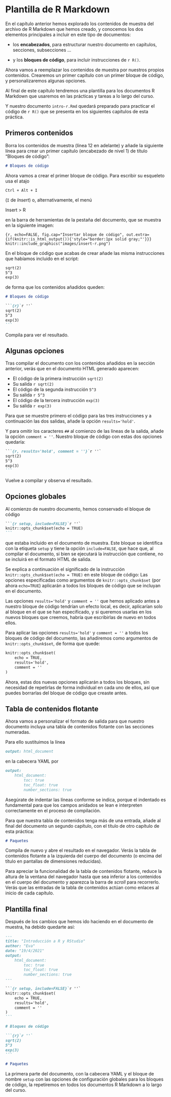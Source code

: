# Plantilla de R Markdown

En el capítulo anterior hemos explorado los contenidos de muestra del archivo de R Markdown que hemos creado, y conocemos los dos elementos principales a incluir en este tipo de documentos: 

* los **encabezados**, para estructurar nuestro documento en capítulos, secciones, subsecciones ... 

* y los **bloques de código**, para incluir instrucciones de `r R()`.  

Ahora vamos a reemplazar los contenidos de muestra por nuestros propios contenidos. Crearemos un primer capítulo con un primer bloque de código, y personalizaremos algunas opciones.

Al final de este capítulo tendremos una plantilla para los documentos R Markdown que usaremos en las prácticas y tareas a lo largo del curso. 

Y nuestro documento `intro-r.Rmd` quedará preparado para practicar el código de `r R()` que se presenta en los siguientes capítulos de esta práctica. 

## Primeros contenidos

Borra los contenidos de muestra (línea 12 en adelante) y añade la siguiente línea para crear un primer capítulo (encabezado de nivel 1) de título "Bloques de código":


```md
# Bloques de código
```

Ahora vamos a crear el primer bloque de código. Para escribir su esqueleto usa el atajo 

::: {.center data-latex=""}
`Ctrl + Alt + I` 
:::

(`I` de *Insert*) o, alternativamente, el menú 

::: {.menu data-latex=""}
Insert > R
:::

en la barra de herramientas de la pestaña del documento, que se muestra en la siguiente imagen:

```{r, echo=FALSE, fig.cap="Insertar bloque de código", out.extra={if(knitr::is_html_output()){'style="border:1px solid gray;"'}}}
knitr::include_graphics("images/insert-r.png")
```

En el bloque de código que acabas de crear añade las misma instrucciones que habíamos incluido en el script:

````md
sqrt(2)
5^3
exp(3)
````
de forma que los contenidos añadidos queden:

````md
# Bloques de código

```{r}`r ''`
sqrt(2)
5^3
exp(3)
```
````

Compila para ver el resultado. 

## Algunas opciones

Tras compilar el documento con los contenidos añadidos en la sección anterior, verás que en el documento HTML generado aparecen:

* El código de la primera instrucción `sqrt(2)`
* Su salida `r sqrt(2)`
* El código de la segunda instrucción `5^3`
* Su salida `r 5^3`
* El código de la tercera instrucción `exp(3)`
* Su salida `r exp(3)`

Para que se muestre primero el código para las tres instrucciones y a continuación las dos salidas, añade la opción `results='hold'`. 

Y para omitir los caracteres `##` al comienzo de las líneas de la salida, añade la opción `comment = ''`. Nuestro bloque de código con estas dos opciones quedaría:

````md
```{r, results='hold', comment = ''}`r ''`
sqrt(2)
5^3
exp(3)
```
````

Vuelve a compilar y observa el resultado. 

 

## Opciones globales {#global-options}

Al comienzo de nuestro documento, hemos conservado el bloque de código 
```` md
```{r setup, include=FALSE}`r ''`
knitr::opts_chunk$set(echo = TRUE)
```
````
que estaba incluido en el documento de muestra. Este bloque se identifica con la etiqueta `setup` y tiene la opción `include=FALSE`, que hace que, al compilar el documento, si bien se ejecutará la instrucción que contiene, no se incluirá en el formato HTML de salida.

Se explica a continuación el significado de la instrucción `knitr::opts_chunk$set(echo = TRUE)` en este bloque de código: Las opciones especificadas como argumentos de  `knitr::opts_chunk$set` (por ahora `echo=TRUE`) aplicarán a todos los bloques de código que se incluyan en el documento. 


Las opciones `results='hold'` y `comment = ''` que hemos aplicado antes a nuestro bloque de código tendrían un efecto local, es decir, aplicarían solo al bloque en el que se han especificado, y si queremos usarlas en los nuevos bloques que creemos, habría que escribirlas de nuevo en todos ellos. 


Para aplicar  las opciones `results='hold'` y `comment = ''`  a todos los bloques de código del documento, las añadiremos como argumentos de  `knitr::opts_chunk$set`, de forma que quede:
````md
knitr::opts_chunk$set(
    echo = TRUE,
    results='hold',
    comment = ''
)
````
Ahora, estas dos nuevas opciones aplicarán a todos los bloques, sin necesidad de repetirlas de forma individual en cada uno de ellos, así que puedes borrarlas del bloque de código que creaste antes. 



## Tabla de contenidos flotante 

Ahora vamos a personalizar el formato de salida para que nuestro documento incluya una tabla de contenidos flotante con las secciones numeradas. 

Para ello sustituimos la línea

```md
output: html_document
```
en la cabecera YAML por 

```md
output: 
    html_document:
        toc: true
        toc_float: true
        number_sections: true
```

Asegúrate de indentar las líneas conforme se indica, porque el indentado es fundamental para que los campos anidados se lean e interpreten correctamente en el proceso de compilación. 

Para que nuestra tabla de contenidos tenga más de una entrada, añade al final del documento un segundo capítulo, con el título de otro capítulo de esta práctica: 

````md
# Paquetes
````

Compila de nuevo y abre el resultado en el navegador. Verás la tabla de contenidos flotante a la izquierda del cuerpo del documento (o encima del título en pantallas de dimensiones reducidas).

Para apreciar la funcionalidad de la tabla de contenidos flotante, reduce la altura de la ventana del navegador hasta que sea inferior a los contenidos en el cuerpo del documento y aparezca la barra de *scroll* para recorrerlo. Verás que las entradas de la tabla de contenidos actúan como enlaces al inicio de cada capítulo.  


## Plantilla final

Después de los cambios que hemos ido haciendo en el documento de muestra, ha debido quedarte así:

````md
---
title: "Introducción a R y RStudio"
author: "Eva"
date: "19/4/2021"
output: 
    html_document:
        toc: true
        toc_float: true
        number_sections: true
---

```{r setup, include=FALSE}`r ''`
knitr::opts_chunk$set(
    echo = TRUE,
    results='hold',
    comment = ''
)
```

# Bloques de código

```{r}`r ''`
sqrt(2)
5^3
exp(3)
```

# Paquetes 
````

La primera parte del documento, con la cabecera YAML y el bloque de nombre `setup` con las opciones de configuración globales para los bloques de código, la repetiremos en todos los documentos R Markdown a lo largo del curso. 
